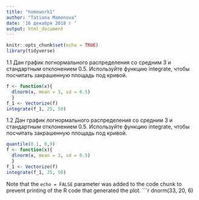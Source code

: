 ---
title: "homework1"
author: "Tatiana Mamonova"
date: '16 декабря 2018 г '
output: html_document
---

```{r setup, include=FALSE}
knitr::opts_chunk$set(echo = TRUE)
library(tidyverse)
```

1.1
Дан график логнормального распределения со средним 3 и стандартным отклонением 0.5. Используйте функцию  integrate, чтобы посчитать закрашенную площадь под кривой.

```{r 1.1}
f <- function(x){
  dlnorm(x, mean = 3, sd = 0.5)
  }
f_1 <- Vectorize(f)
integrate(f_1, 25, 50)
```

1.2
Дан график логнормального распределения со средним 3 и стандартным отклонением 0.5. Используйте функцию  integrate, чтобы посчитать закрашенную площадь под кривой.
```{r pressure, echo=FALSE}
quantile(0.1, 0,9)
f <- function(x){
  dlnorm(x, mean = 3, sd = 0.5)
  }
f_1 <- Vectorize(f)
integrate(f_1, 25, 50)
```

Note that the `echo = FALSE` parameter was added to the code chunk to prevent printing of the R code that generated the plot.
```{r pressure, echo=FALSE}
dnorm(33, 20, 6)
